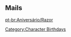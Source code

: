 ==Mails==
{{Mails by Category Table|Razor Mails|noheader=1}}

[[pt-br:Aniversário/Razor]]
[[Category:Character Birthdays]]